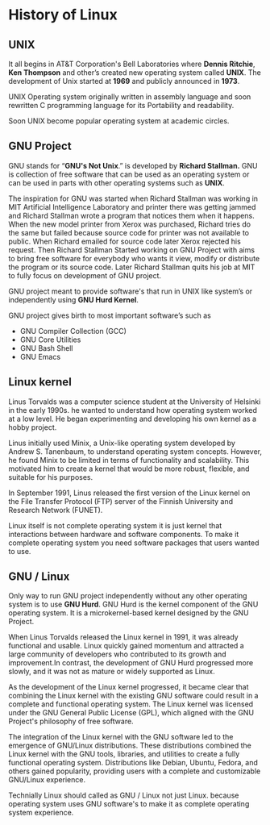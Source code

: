 # History of Linux

## UNIX

It all begins in AT&T Corporation's Bell Laboratories where **Dennis Ritchie**, **Ken Thompson** and other’s created new operating system called **UNIX**.
The development of Unix started at **1969** and publicly announced in **1973**.

UNIX Operating system originally written in assembly language and soon rewritten C programming language for its Portability and readability.

Soon UNIX become popular operating system at academic circles.

## GNU Project

GNU stands for “**GNU's Not Unix**.” is developed by **Richard Stallman.** GNU is collection of free software that can be used as an operating system
or can be used in parts with other operating systems such as **UNIX**.

The inspiration for GNU was started when Richard Stallman was working in MIT Artificial Intelligence Laboratory and printer there was getting jammed and
Richard Stallman wrote a program that notices them when it happens. When the new model printer from Xerox was purchased, Richard tries do the same
but failed because source code for printer was not available to public. When Richard emailed for source code later Xerox rejected his request.
Then Richard Stallman Started working on GNU Project with aims to bring free software for everybody who wants it view, modify or distribute the program or its source code.
Later Richard Stallman quits his job at MIT to fully focus on development of GNU project.

GNU project meant to provide software's that run in UNIX like system’s or independently using **GNU Hurd Kernel**.

GNU project gives birth to most important software’s such as

- GNU Compiler Collection (GCC)
- GNU Core Utilities
- GNU Bash Shell
- GNU Emacs

## Linux kernel

Linus Torvalds was a computer science student at the University of Helsinki in the early 1990s. he wanted to understand how operating system worked at a low level.
He began experimenting and developing his own kernel as a hobby project.

Linus initially used Minix, a Unix-like operating system developed by Andrew S. Tanenbaum, to understand operating system concepts. However, he found Minix to be limited in terms of
functionality and scalability. This motivated him to create a kernel that would be more robust, flexible, and suitable for his purposes.

In September 1991, Linus released the first version of the Linux kernel on the File Transfer Protocol (FTP) server of
the Finnish University and Research Network (FUNET).

Linux itself is not complete operating system it is just kernel that interactions between hardware and software components. To make it complete operating system you need software packages
that users wanted to use.

## GNU / Linux

Only way to run GNU project independently without any other operating system is to use **GNU Hurd**.
GNU Hurd is the kernel component of the GNU operating system. It is a microkernel-based kernel designed by the GNU Project.

When Linus Torvalds released the Linux kernel in 1991, it was already functional and usable. Linux quickly gained momentum and attracted a
large community of developers who contributed to its growth and improvement.In contrast, the development of GNU Hurd progressed more slowly,
and it was not as mature or widely supported as Linux.

As the development of the Linux kernel progressed, it became clear that combining the Linux kernel with the existing GNU software
could result in a complete and functional operating system. The Linux kernel was licensed under the GNU General Public License (GPL),
which aligned with the GNU Project's philosophy of free software.

The integration of the Linux kernel with the GNU software led to the emergence of GNU/Linux distributions.
These distributions combined the Linux kernel with the GNU tools, libraries, and utilities to create a fully functional operating system.
Distributions like Debian, Ubuntu, Fedora, and others gained popularity, providing users with a complete and customizable GNU/Linux experience.

Technially Linux should called as GNU / Linux not just Linux. because operating system uses GNU software's to make it as complete operating system
experience.
